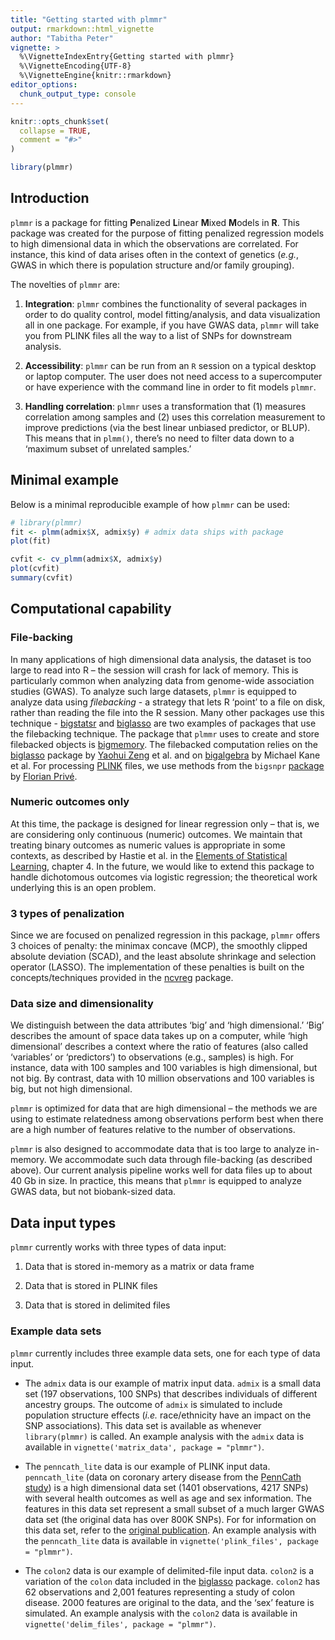 ```yaml
---
title: "Getting started with plmmr"
output: rmarkdown::html_vignette
author: "Tabitha Peter"
vignette: >
  %\VignetteIndexEntry{Getting started with plmmr}
  %\VignetteEncoding{UTF-8}
  %\VignetteEngine{knitr::rmarkdown}
editor_options: 
  chunk_output_type: console
---
```


```r
knitr::opts_chunk$set(
  collapse = TRUE,
  comment = "#>"
)
```

```r
library(plmmr)
```

## Introduction 

`plmmr` is a package for fitting **P**enalized **L**inear **M**ixed **M**odels in **R**. This package was created for the purpose of fitting penalized regression models to high dimensional data in which the observations are correlated. For instance, this kind of data arises often in the context of genetics (*e.g.*, GWAS in which there is population structure and/or family grouping).

The novelties of `plmmr` are:

(1) **Integration**: `plmmr` combines the functionality of several packages in order to do quality control, model fitting/analysis, and data visualization all in one package. For example, if you have GWAS data, `plmmr` will take you from PLINK files all the way to a list of SNPs for downstream analysis.

(2) **Accessibility**: `plmmr` can be run from an `R` session on a typical desktop or laptop computer. The user does not need access to a supercomputer or have experience with the command line in order to fit models `plmmr`. 

(3) **Handling correlation**: `plmmr` uses a transformation that (1) measures correlation among samples and (2) uses this correlation measurement to improve predictions (via the best linear unbiased predictor, or BLUP). This means that in `plmm()`, there's no need to filter data down to a 'maximum subset of unrelated samples.'

## Minimal example

Below is a minimal reproducible example of how `plmmr` can be used: 

```r
# library(plmmr)
fit <- plmm(admix$X, admix$y) # admix data ships with package
plot(fit)

cvfit <- cv_plmm(admix$X, admix$y)
plot(cvfit)
summary(cvfit)
```


## Computational capability

### File-backing
In many applications of high dimensional data analysis, the dataset is too large to read into R -- the session will crash for lack of memory. This is particularly common when analyzing data from genome-wide association studies (GWAS). To analyze such large datasets, `plmmr` is equipped to analyze data using *filebacking* - a strategy that lets R 'point' to a file on disk, rather than reading the file into the R session. Many other packages use this technique - [bigstatsr](https://privefl.github.io/bigstatsr/) and [biglasso](https://pbreheny.github.io/biglasso/) are two examples of packages that use the filebacking technique. The package that `plmmr` uses to create and store filebacked objects is [bigmemory](https://CRAN.R-project.org/package=bigmemory). The filebacked computation relies on the [biglasso](https://pbreheny.github.io/biglasso/) package by [Yaohui Zeng](https://scholar.google.com/citations?user=jpEmf04AAAAJ&hl=en) et al. and on [bigalgebra](https://CRAN.R-project.org/package=bigalgebra) by Michael Kane et al. For processing [PLINK](https://www.cog-genomics.org/plink/) files, we use methods from the `bigsnpr` [package](https://privefl.github.io/bigsnpr/) by [Florian Privé](https://privefl.github.io/).

### Numeric outcomes only
At this time, the package is designed for linear regression only -- that is, we are considering only continuous (numeric) outcomes. We maintain that treating binary outcomes as numeric values is appropriate in some contexts, as described by Hastie et al. in the [Elements of Statistical Learning](https://hastie.su.domains/ElemStatLearn/), chapter 4. In the future, we would like to extend this package to handle dichotomous outcomes via logistic regression; the theoretical work underlying this is an open problem. 

### 3 types of penalization 
Since we are focused on penalized regression in this package, `plmmr` offers 3 choices of penalty: the minimax concave (MCP), the smoothly clipped absolute deviation (SCAD), and the least absolute shrinkage and selection operator (LASSO). The implementation of these penalties is built on the concepts/techniques provided in the [ncvreg](https://pbreheny.github.io/ncvreg/) package.

### Data size and dimensionality 

We distinguish between the data attributes 'big' and 'high dimensional.' 'Big' describes the amount of space data takes up on a computer, while 'high dimensional' describes a context where the ratio of features (also called 'variables' or 'predictors') to observations (e.g., samples) is high. For instance, data with 100 samples and 100 variables is high dimensional, but not big. By contrast, data with 10 million observations and 100 variables is big, but not high dimensional.

`plmmr` is optimized for data that are high dimensional -- the methods we are using to estimate relatedness among observations perform best when there are a high number of features relative to the number of observations. 

`plmmr` is also designed to accommodate data that is too large to analyze in-memory. We accommodate such data through file-backing (as described above). Our current analysis pipeline works well for data files up to about 40 Gb in size. In practice, this means that `plmmr` is equipped to analyze GWAS data, but not biobank-sized data.

## Data input types 

`plmmr` currently works with three types of data input: 

  1. Data that is stored in-memory as a matrix or data frame
  
  2. Data that is stored in PLINK files 
  
  3. Data that is stored in delimited files 

### Example data sets 
`plmmr` currently includes three example data sets, one for each type of data input. 

  * The `admix` data is our example of matrix input data. `admix` is a small data set (197 observations, 100 SNPs) that describes individuals of different ancestry groups. The outcome of `admix` is simulated to include population structure effects (*i.e.* race/ethnicity have an impact on the SNP associations). This data set is available as whenever `library(plmmr)` is called. An example analysis with the `admix` data is available in `vignette('matrix_data', package = "plmmr")`. 
  
  * The `penncath_lite` data is our example of PLINK input data. `penncath_lite` (data on coronary artery disease from the [PennCath study](https://pubmed.ncbi.nlm.nih.gov/21239051/)) is a high dimensional data set (1401 observations, 4217 SNPs) with several health outcomes as well as age and sex information. The features in this data set represent a small subset of a much larger GWAS data set (the original data has over 800K SNPs). For for information on this data set, refer to the [original publication](https://pubmed.ncbi.nlm.nih.gov/21239051/). An example analysis with the `penncath_lite` data is available in `vignette('plink_files', package = "plmmr")`.
  
  * The `colon2` data is our example of delimited-file input data. `colon2` is a variation of the `colon` data included in the [biglasso](https://pbreheny.github.io/biglasso/) package. `colon2` has 62 observations and 2,001 features representing a study of colon disease. 2000 features are original to the data, and the 'sex' feature is simulated. An example analysis with the `colon2` data is available in `vignette('delim_files', package = "plmmr")`.
